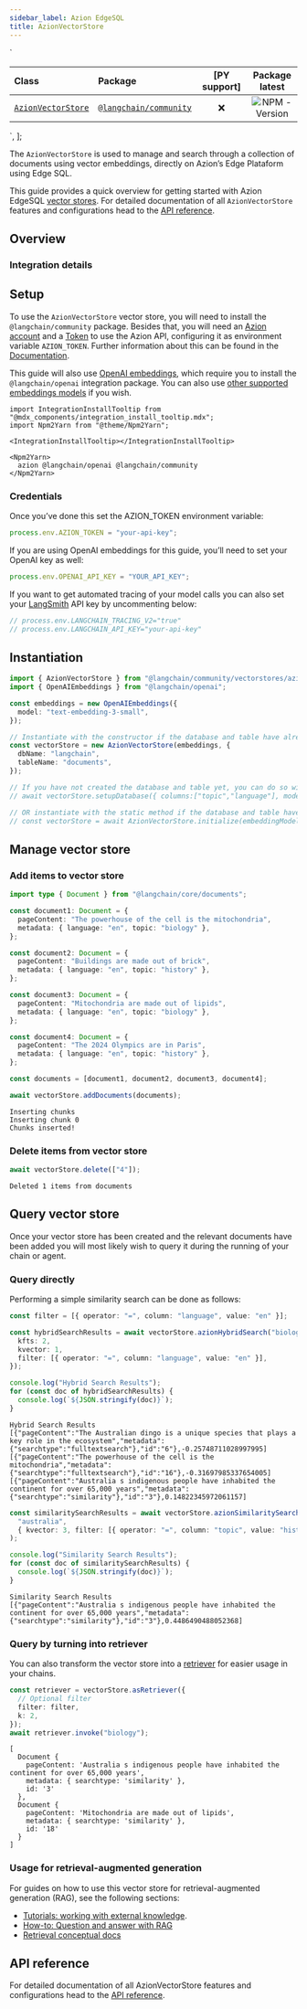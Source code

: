 ```yaml
---
sidebar_label: Azion EdgeSQL
title: AzionVectorStore
---
```


  `
<table>
<colgroup>
<col style="width: 22%" />
<col style="width: 22%" />
<col style="width: 27%" />
<col style="width: 27%" />
</colgroup>
<thead>
<tr>
<th style="text-align: left;">Class</th>
<th style="text-align: left;">Package</th>
<th style="text-align: center;">[PY support]</th>
<th style="text-align: center;">Package latest</th>
</tr>
</thead>
<tbody>
<tr>
<td style="text-align: left;"><a href="https://api.js.langchain.com/classes/langchain_community_vectorstores_azion_edgesql.AzionVectorStore.html"><code>AzionVectorStore</code></a></td>
<td style="text-align: left;"><a href="https://npmjs.com/@langchain/community"><code>@langchain/community</code></a></td>
<td style="text-align: center;">❌</td>
<td style="text-align: center;"><img src="https://img.shields.io/npm/v/@langchain/community?style=flat-square&amp;label=%20&amp;.png" alt="NPM - Version" /></td>
</tr>
</tbody>
</table>
`,
];

The `AzionVectorStore` is used to manage and search through a collection
of documents using vector embeddings, directly on Azion’s Edge Plataform
using Edge SQL.

This guide provides a quick overview for getting started with Azion
EdgeSQL [vector stores](../../../docs/concepts/#vectorstores). For
detailed documentation of all `AzionVectorStore` features and
configurations head to the [API
reference](https://api.js.langchain.com/classes/_langchain_community.vectorstores_azion_edgesql.AzionVectorStore.html).

## Overview

### Integration details

<div dangerouslySetInnerHTML={{ __html: quartoRawHtml[0] }} />

## Setup

To use the `AzionVectorStore` vector store, you will need to install the
`@langchain/community` package. Besides that, you will need an [Azion
account](https://www.azion.com/en/documentation/products/accounts/creating-account/)
and a
[Token](https://www.azion.com/en/documentation/products/guides/personal-tokens/)
to use the Azion API, configuring it as environment variable
`AZION_TOKEN`. Further information about this can be found in the
[Documentation](https://www.azion.com/en/documentation/).

This guide will also use [OpenAI
embeddings](../../../docs/integrations/text_embedding/openai), which
require you to install the `@langchain/openai` integration package. You
can also use [other supported embeddings
models](../../../docs/integrations/text_embedding) if you wish.

```mdx-code-block
import IntegrationInstallTooltip from "@mdx_components/integration_install_tooltip.mdx";
import Npm2Yarn from "@theme/Npm2Yarn";

<IntegrationInstallTooltip></IntegrationInstallTooltip>

<Npm2Yarn>
  azion @langchain/openai @langchain/community
</Npm2Yarn>
```

### Credentials

Once you’ve done this set the AZION_TOKEN environment variable:

```typescript
process.env.AZION_TOKEN = "your-api-key";
```

If you are using OpenAI embeddings for this guide, you’ll need to set
your OpenAI key as well:

```typescript
process.env.OPENAI_API_KEY = "YOUR_API_KEY";
```

If you want to get automated tracing of your model calls you can also
set your [LangSmith](https://docs.smith.langchain.com/) API key by
uncommenting below:

```typescript
// process.env.LANGCHAIN_TRACING_V2="true"
// process.env.LANGCHAIN_API_KEY="your-api-key"
```

## Instantiation

```typescript
import { AzionVectorStore } from "@langchain/community/vectorstores/azion_edgesql";
import { OpenAIEmbeddings } from "@langchain/openai";

const embeddings = new OpenAIEmbeddings({
  model: "text-embedding-3-small",
});

// Instantiate with the constructor if the database and table have already been created
const vectorStore = new AzionVectorStore(embeddings, {
  dbName: "langchain",
  tableName: "documents",
});

// If you have not created the database and table yet, you can do so with the setupDatabase method
// await vectorStore.setupDatabase({ columns:["topic","language"], mode: "hybrid" })

// OR instantiate with the static method if the database and table have not been created yet
// const vectorStore = await AzionVectorStore.initialize(embeddingModel, { dbName: "langchain", tableName: "documents" }, { columns:[], mode: "hybrid" })
```

## Manage vector store

### Add items to vector store

```typescript
import type { Document } from "@langchain/core/documents";

const document1: Document = {
  pageContent: "The powerhouse of the cell is the mitochondria",
  metadata: { language: "en", topic: "biology" },
};

const document2: Document = {
  pageContent: "Buildings are made out of brick",
  metadata: { language: "en", topic: "history" },
};

const document3: Document = {
  pageContent: "Mitochondria are made out of lipids",
  metadata: { language: "en", topic: "biology" },
};

const document4: Document = {
  pageContent: "The 2024 Olympics are in Paris",
  metadata: { language: "en", topic: "history" },
};

const documents = [document1, document2, document3, document4];

await vectorStore.addDocuments(documents);
```

```text
Inserting chunks
Inserting chunk 0
Chunks inserted!
```

### Delete items from vector store

```typescript
await vectorStore.delete(["4"]);
```

```text
Deleted 1 items from documents
```

## Query vector store

Once your vector store has been created and the relevant documents have
been added you will most likely wish to query it during the running of
your chain or agent.

### Query directly

Performing a simple similarity search can be done as follows:

```typescript
const filter = [{ operator: "=", column: "language", value: "en" }];

const hybridSearchResults = await vectorStore.azionHybridSearch("biology", {
  kfts: 2,
  kvector: 1,
  filter: [{ operator: "=", column: "language", value: "en" }],
});

console.log("Hybrid Search Results");
for (const doc of hybridSearchResults) {
  console.log(`${JSON.stringify(doc)}`);
}
```

```text
Hybrid Search Results
[{"pageContent":"The Australian dingo is a unique species that plays a key role in the ecosystem","metadata":{"searchtype":"fulltextsearch"},"id":"6"},-0.25748711028997995]
[{"pageContent":"The powerhouse of the cell is the mitochondria","metadata":{"searchtype":"fulltextsearch"},"id":"16"},-0.31697985337654005]
[{"pageContent":"Australia s indigenous people have inhabited the continent for over 65,000 years","metadata":{"searchtype":"similarity"},"id":"3"},0.14822345972061157]
```

```typescript
const similaritySearchResults = await vectorStore.azionSimilaritySearch(
  "australia",
  { kvector: 3, filter: [{ operator: "=", column: "topic", value: "history" }] }
);

console.log("Similarity Search Results");
for (const doc of similaritySearchResults) {
  console.log(`${JSON.stringify(doc)}`);
}
```

```text
Similarity Search Results
[{"pageContent":"Australia s indigenous people have inhabited the continent for over 65,000 years","metadata":{"searchtype":"similarity"},"id":"3"},0.4486490488052368]
```

### Query by turning into retriever

You can also transform the vector store into a
[retriever](../../../docs/concepts/#retrievers) for easier usage in your
chains.

```typescript
const retriever = vectorStore.asRetriever({
  // Optional filter
  filter: filter,
  k: 2,
});
await retriever.invoke("biology");
```

```text
[
  Document {
    pageContent: 'Australia s indigenous people have inhabited the continent for over 65,000 years',
    metadata: { searchtype: 'similarity' },
    id: '3'
  },
  Document {
    pageContent: 'Mitochondria are made out of lipids',
    metadata: { searchtype: 'similarity' },
    id: '18'
  }
]
```

### Usage for retrieval-augmented generation

For guides on how to use this vector store for retrieval-augmented
generation (RAG), see the following sections:

- [Tutorials: working with external
  knowledge](../../../docs/tutorials/#working-with-external-knowledge).
- [How-to: Question and answer with
  RAG](../../../docs/how_to/#qa-with-rag)
- [Retrieval conceptual docs](../../../docs/concepts/retrieval)

## API reference

For detailed documentation of all AzionVectorStore features and
configurations head to the [API
reference](https://api.js.langchain.com/classes/_langchain_community.vectorstores_azion_edgesql.AzionVectorStore.html).
